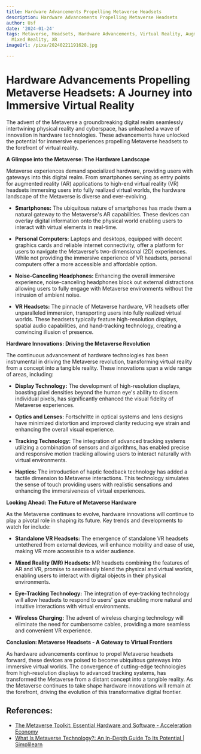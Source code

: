 ```yaml
---
title: Hardware Advancements Propelling Metaverse Headsets
description: Hardware Advancements Propelling Metaverse Headsets
author: Usf
date: '2024-01-24'
tags: Metaverse, Headsets, Hardware Advancements, Virtual Reality, Augmented Reality,
  Mixed Reality, XR
imageUrl: /pixa/20240221191628.jpg

---
```

#  Hardware Advancements Propelling  Metaverse Headsets:  A Journey into Immersive Virtual Reality

The advent  of the Metaverse a groundbreaking digital realm seamlessly intertwining physical reality and cyberspace,  has unleashed a wave of innovation in hardware technologies. These advancements have unlocked  the potential for immersive experiences propelling Metaverse headsets to the forefront of virtual reality.

**A Glimpse into the Metaverse:  The Hardware Landscape**

Metaverse experiences demand specialized hardware,  providing users with gateways into  this digital realm. From smartphones serving as entry points for augmented reality (AR) applications  to high-end virtual reality (VR) headsets immersing users into fully realized virtual worlds, the hardware landscape of the  Metaverse is diverse  and ever-evolving.

* **Smartphones:** The ubiquitous nature of smartphones has made them a natural gateway to the Metaverse's  AR capabilities. These devices can  overlay digital information onto the physical world enabling users to interact with virtual  elements in  real-time.

* **Personal Computers:** Laptops and desktops, equipped with decent graphics cards and reliable  internet connectivity, offer a platform for users to navigate the Metaverse's two-dimensional (2D) experiences. While not providing the immersive experience of VR headsets, personal computers offer a more  accessible and affordable option.

* **Noise-Canceling Headphones:** Enhancing the overall immersive experience,  noise-canceling headphones block out external distractions allowing users to fully engage with Metaverse environments without the intrusion of  ambient noise.

* **VR  Headsets:** The pinnacle of Metaverse hardware, VR headsets offer  unparalleled immersion, transporting  users into fully realized virtual  worlds. These headsets typically feature high-resolution displays, spatial audio capabilities, and hand-tracking  technology, creating a convincing illusion of presence.

**Hardware Innovations: Driving the Metaverse Revolution**

The continuous advancement of hardware technologies has been instrumental in driving the Metaverse revolution, transforming virtual reality from a concept into a tangible reality. These innovations span a wide range of areas, including:

* **Display Technology:** The development of high-resolution displays, boasting pixel densities beyond the human eye's  ability to  discern individual pixels, has  significantly enhanced the visual fidelity of Metaverse  experiences.

* **Optics and Lenses:** Fortschritte in optical  systems and lens designs have minimized distortion and improved clarity reducing eye strain and enhancing the overall visual  experience.

* **Tracking Technology:** The  integration of advanced  tracking systems utilizing a combination of sensors and algorithms, has enabled precise and responsive motion tracking allowing users to interact naturally  with virtual environments.

* **Haptics:** The  introduction of haptic feedback  technology has added a tactile dimension to Metaverse interactions. This technology simulates the sense of touch providing users with realistic sensations and enhancing the immersiveness of virtual experiences.

**Looking Ahead: The Future of Metaverse Hardware**

As the Metaverse  continues to evolve, hardware innovations will continue to play a pivotal role  in shaping  its future. Key trends  and developments to watch for include:

* **Standalone VR Headsets:** The emergence of standalone  VR headsets untethered  from external devices, will enhance mobility  and ease of use, making VR more accessible  to a wider  audience.

* **Mixed Reality (MR) Headsets:** MR headsets combining the features of AR and VR, promise to seamlessly blend  the physical and virtual worlds, enabling users to interact with digital objects in their physical environments.

*  **Eye-Tracking Technology:** The integration  of eye-tracking technology will allow headsets to respond to users' gaze  enabling more natural and intuitive interactions with virtual environments.

* **Wireless Charging:** The advent of wireless charging technology will eliminate the need for  cumbersome cables, providing a more seamless and convenient VR experience.

**Conclusion: Metaverse Headsets - A Gateway to  Virtual Frontiers**

As hardware advancements continue  to  propel  Metaverse headsets forward, these devices are poised to become  ubiquitous gateways into immersive virtual worlds. The convergence of  cutting-edge technologies from high-resolution displays to advanced tracking systems, has transformed the Metaverse from a distant concept into a tangible  reality. As  the Metaverse continues to take shape  hardware innovations will remain at the  forefront, driving the evolution of this transformative  digital frontier.

## References:
- [The Metaverse Toolkit: Essential Hardware and Software - Acceleration Economy](https://accelerationeconomy.com/metaverse/the-metaverse-toolkit-essential-hardware-software/)
- [What Is Metaverse Technology?: An In-Depth Guide To Its Potential | Simplilearn](https://www.simplilearn.com/what-is-metaverse-technology-article)
